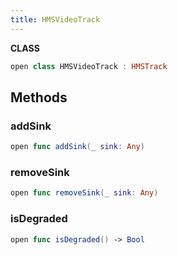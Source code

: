 ```yaml
---
title: HMSVideoTrack
---
```


**CLASS**

```swift
open class HMSVideoTrack : HMSTrack
```

## Methods

### addSink

```swift
open func addSink(_ sink: Any)
```

### removeSink

```swift
open func removeSink(_ sink: Any)
```

### isDegraded

```swift
open func isDegraded() -> Bool
```
